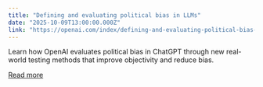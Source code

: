 ```yaml
---
title: "Defining and evaluating political bias in LLMs"
date: "2025-10-09T13:00:00.000Z"
link: "https://openai.com/index/defining-and-evaluating-political-bias-in-llms"
---
```


Learn how OpenAI evaluates political bias in ChatGPT through new real-world testing methods that improve objectivity and reduce bias.

[Read more](https://openai.com/index/defining-and-evaluating-political-bias-in-llms)
